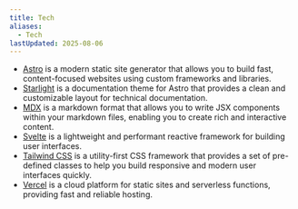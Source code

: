 ```yaml
---
title: Tech
aliases:
  - Tech
lastUpdated: 2025-08-06
---
```


- [Astro](https://astro.build) is a modern static site generator that allows you to build fast, content-focused websites using custom frameworks and libraries.
- [Starlight](https://starlight.astro.build) is a documentation theme for Astro that provides a clean and customizable layout for technical documentation.
- [MDX](https://mdxjs.com) is a markdown format that allows you to write JSX components within your markdown files, enabling you to create rich and interactive content.
- [Svelte](https://svelte.dev) is a lightweight and performant reactive framework for building user interfaces.
- [Tailwind CSS](https://tailwindcss.com) is a utility-first CSS framework that provides a set of pre-defined classes to help you build responsive and modern user interfaces quickly.
- [Vercel](https://vercel.com) is a cloud platform for static sites and serverless functions, providing fast and reliable hosting.